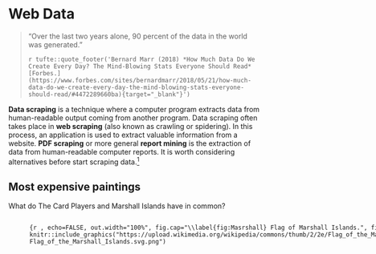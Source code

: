 # Web Data 

> “Over the last two years alone, 90 percent of the data in the world was generated.”</b>
>
> `r tufte::quote_footer('Bernard Marr (2018) *How Much Data Do We Create Every Day? The Mind-Blowing Stats Everyone Should Read* [Forbes.](https://www.forbes.com/sites/bernardmarr/2018/05/21/how-much-data-do-we-create-every-day-the-mind-blowing-stats-everyone-should-read/#4472289660ba){target="_blank"}')`

**Data scraping** is a technique where a computer program extracts data from human-readable output coming from another program. Data scraping often takes place in **web scraping** (also known as crawling or spidering). In this process, an application is used to extract valuable information from a website. **PDF scraping** or more general **report mining** is the extraction of data from human-readable computer reports. It is worth considering alternatives before start scraping data.^[(1) Look for a download button. (2)  Search same or similar data somewhere else. (3) Check if there is an API. (4) Ask the website owner for the data.]

## Most expensive paintings

What do The Card Players and Marshall Islands have in common? 

:::::: {.columns}

::: {.column width="45%" data-latex="{0.45\textwidth}"}

```{r , echo=FALSE, out.width="100%", fig.cap="\\label{fig:Player} The Card Players.", fig.align='center', warning=F, message=F}
knitr::include_graphics("https://upload.wikimedia.org/wikipedia/commons/thumb/9/93/Les_Joueurs_de_cartes%2C_par_Paul_C%C3%A9zanne%2C_collection_Al-Thani%2C_Yorck.jpg/800px-Les_Joueurs_de_cartes%2C_par_Paul_C%C3%A9zanne%2C_collection_Al-Thani%2C_Yorck.jpg")
```

<!-- <img src="https://upload.wikimedia.org/wikipedia/commons/thumb/9/93/Les_Joueurs_de_cartes%2C_par_Paul_C%C3%A9zanne%2C_collection_Al-Thani%2C_Yorck.jpg/800px-Les_Joueurs_de_cartes%2C_par_Paul_C%C3%A9zanne%2C_collection_Al-Thani%2C_Yorck.jpg" height="250"> -->

:::

::: {.column width="10%" data-latex="{0.1\textwidth}"}
\ 
<!-- an empty Div (with a white space), serving as
a column separator -->
:::

```{r , echo=FALSE, out.width="100%", fig.cap="\\label{fig:Masrshall} Flag of Marshall Islands.", fig.align='center'}
knitr::include_graphics("https://upload.wikimedia.org/wikipedia/commons/thumb/2/2e/Flag_of_the_Marshall_Islands.svg/180px-Flag_of_the_Marshall_Islands.svg.png")
```

<!-- <img src="https://upload.wikimedia.org/wikipedia/commons/thumb/2/2e/Flag_of_the_Marshall_Islands.svg/180px-Flag_of_the_Marshall_Islands.svg.png" height="250"> -->

:::

Well, the first was sold for about 250.000.000 million USD in an auction in 2011 and the laters nominal gross domestic product is of similar size 220.000.000 million USD in 2019. About 60.000 people live in Marshall Islands. The most expensive paintings score similar to the gross domestic product of insular states. 

This is the English Wikipedia article [list of highest prices ever paid for paintings](https://en.wikipedia.org/wiki/List_of_most_expensive_paintings#List_of_highest_prices_paid).

```r
library(webshot)
knitr::include_url("https://en.wikipedia.org/wiki/List_of_most_expensive_paintings#List_of_highest_prices_paid")
```

In a web browser use the keyboard shortcut `CTRL + U` (in Google Chrome, Firefox, Microsoft Edge, Opera) to view the source code of a webpage. Alternatively, right click and choose "show source code". 

```r
<!DOCTYPE html>
<html>
<style>
table, th, td {
  border:1px solid black;
}
</style>
<body>

<h2>A basic HTML table</h2>

<table style="width:100%">
  <tr>
    <th>Company</th>
    <th>Contact</th>
    <th>Country</th>
  </tr>
  <tr>
    <td>Alfreds Futterkiste</td>
    <td>Maria Anders</td>
    <td>Germany</td>
  </tr>
  <tr>
    <td>Centro comercial Moctezuma</td>
    <td>Francisco Chang</td>
    <td>Mexico</td>
  </tr>
</table>

<p>To understand the example better, we have added borders to the table.</p>

</body>
</html>
```


One approach is this. Use `read_html()` from `rvest` package to download the webpage. Extract the node `table.wikitable` with the `html_nodes()` command. Convert this node into a table with `html_table()` setting `header=TRUE`. Use this data in a pipe ` %>% ` with `bind_rows()` and `as_tibble()`.

You can use any other scraping approach.

Store the final table of expensive paintings in `paintings`. The following `DT` table should yield identical results. 


## Student numbers at Viadrina 

Did you notice less and less fellow students sitting next to you? We analyse enrollment numbers of Viadrina European University. *Dezernat 1* administers and publishes student statistics. There is an overview page where they provide some time series data (overall student numbers from 1992 to 2020) and the number of study programs (between 1992 to 2014).

```r
library(webshot)
knitr::include_url("https://www.europa-uni.de/de/struktur/verwaltung/dezernat_1/statistiken/index.html")

# webshot is static 
# webshot("https://www.europa-uni.de/de/struktur/verwaltung/dezernat_1/statistiken/index.html", zoom = 0.8)
```

Information is presented in two ways, as **tables in PDF**, e.g. the time series on total student numbers:^[Get the PDF <https://www.europa-uni.de/de/struktur/verwaltung/dezernat_1/statistiken/Entwicklung-der-Gesamtstudierendenzahl.pdf>]

<!-- <https://www.europa-uni.de/de/struktur/verwaltung/dezernat_1/statistiken/Entwicklung-der-Gesamtstudierendenzahl.pdf> -->
<!-- <https://www.europa-uni.de/de/struktur/verwaltung/dezernat_1/statistiken/Anzahl-der-Studiengaenge.pdf> -->

<object data=
"https://www.europa-uni.de/de/struktur/verwaltung/dezernat_1/statistiken/Entwicklung-der-Gesamtstudierendenzahl.pdf" 
                width="800" 
                height="500"> 
</object>

And as **tables in HTML**. For each semester there is summary information on the webpage (and more comprehensive data in PDF), like for winter term 2022/2023:

```r
knitr::include_url("https://www.europa-uni.de/de/struktur/verwaltung/dezernat_1/statistiken/2022-wintersemester/index.html")
```

Most web browser allow to inspect the html source:

<view-source:https://www.europa-uni.de/de/struktur/verwaltung/dezernat_1/statistiken/2022-wintersemester/index.html>

When you search for a characteristic value like `4.797` it shows:

```html
<div class="zeile"><div class="dreispaltig">
<div class="text">
<table>
<tbody>
<tr>
<td style="width: 400px;">Studierende gesamt</td>
<td>4.797</td>
</tr>
<tr>
<td>weiblich</td>
<td>2.785</td>
</tr>
<tr>
<td>m&auml;nnlich</td>
<td>2.012</td>
</tr>
<tr>
<td>Deutsche</td>
<td>3.201</td>
</tr>
<tr>
<td>Ausl&auml;nder/innen</td>
<td>1.596</td>
```


Let's investigate the student numbers. 

### PDF scraping 

<!-- https://www.dataquest.io/blog/web-scraping-in-r-rvest/ -->
<!-- https://www.r-bloggers.com/2019/09/pdf-scraping-in-r-with-tabulizer/ -->
<!-- https://www.brodrigues.co/blog/2018-06-10-scraping_pdfs/-->
<!-- https://blog.az.sg/posts/reading-pdfs-in-r/ -->
<!-- https://tabula.technology/ -->
<!-- https://cran.r-hub.io/web/packages/tabulizer/vignettes/tabulizer.html -->
<!-- https://crimebythenumbers.com/scrape-table.html -->
<!-- https://academy.datawrapper.de/article/135-how-to-extract-data-out-of-pdfs -->
<!-- pdftools difficult -->
<!-- tabulizer offline -->

<!-- https://www.europa-uni.de/de/ueber_uns/zahlen_fakten/index.html -->
<!-- https://www.europa-uni.de/de/struktur/verwaltung/dezernat_1/statistiken/2022-Sommersemester/Uebersicht.pdf -->
<!-- https://www.europa-uni.de/de/struktur/verwaltung/dezernat_1/statistiken/Entwicklung-der-Gesamtstudierendenzahl.pdf -->

Apply a programmatic way to download a PDF Use the built in `download.file()` function and specify an url and a destination and file name.

```r
# Set URL for PDF 
url <- "https://www.europa-uni.de/de/struktur/verwaltung/dezernat_1/statistiken/Entwicklung-der-Gesamtstudierendenzahl.pdf"
# Specify destination where file should be saved (and name)
destfile <- "data/Viadrina/Gesamtstudierendenzahl.pdf"
# Apply download.file function in R
download.file(url, destfile, mode = "wb")
```

<!-- https://www.youtube.com/watch?v=jfBZzuDMN0o -->

To extract a table from a PDF we use the `pdftables` package.^[You may use other free services. Search for *Online converter PDF to csv/xlsx*] The package is a wrapper for the **PDFTables API**. It requires an API key from <https://pdftables.com/>. You can register and get one for free. The result is stored as `.csv` file. 

:::: {.defbox}
::: {.titeldefbox}
<h2> Definition </h2>
:::
An **application programming interface (API)** is a way for two or more computer programs to communicate with each other. It is a type of software interface, offering a service to other pieces of software.
::::

Be careful with your API keys. If you only use a file locally on your computer, you might be fine. Don't share this file. Don't upload it. If you upload an API key on GIT, you get a notification mail from <https://www.gitguardian.com/>. Instead, put your API in your environment. This can be done by a .Renviron file. Use `usethis::edit_r_environ(scope = "project")` in order to access and edit your information. 50 pages are for free.

Read more 
* <https://daattali.gitbooks.io/stat545-ubc-github-io/content/bit003_api-key-env-var.html> 
* <https://resources.numbat.space/using-rprofile-and-renviron.html>
* <https://github.com/expersso/pdftables>

```r
library(pdftables)
convert_pdf(input_file = destfile, 
            output_file = "data/Viadrina/viadrina_students.csv")
```

```r
library(pdftables)
convert_pdf(input_file = destfile, 
            output_file = "data/Viadrina/viadrina_students.csv", 
            api_key = "YOUR_KEY")
```

Scraped data often requires a lot of cleaning. 

```r
library(tidyverse)
# read csv file
viadrina_1992_2020_before <- read.csv("data/Viadrina/viadrina_students.csv", header = TRUE)
viadrina_1992_2020 <- viadrina_1992_2020_before
# replace header names by first row
names(viadrina_1992_2020) <- viadrina_1992_2020[1,]
# drop first row
viadrina_1992_2020 <- viadrina_1992_2020[-1,] 
# drop last row
viadrina_1992_2020 <- viadrina_1992_2020[-30,] 
# remove all \n
colnames(viadrina_1992_2020) <- gsub("[\r\n]", "", colnames(viadrina_1992_2020)) 
# readable column names
colnames(viadrina_1992_2020) <- c("Year", "Total", "Female", "Female_Pct", 
                        "German", "German_Pct", "Foreign", "Foreign_Pct",
                        "Pole", "Pole_Pct")

# remove percentage sign 
viadrina_1992_2020 <- viadrina_1992_2020 %>%  
  mutate(across(everything(), ~ ifelse(str_detect(.x, "%"),
                                       parse_number(.x) / 10, 
                                       .x)))

# convert all chr to numeric
viadrina_1992_2020 <- viadrina_1992_2020 %>% mutate_if(is.character,as.numeric)
```

```r
library(DT)
datatable(viadrina_1992_2020)
```

### Share of female students

The share of female students over time in a line plot. 

```r
viadrina_1992_2020 %>% 
  ggplot(aes(x=Year)) +
  geom_line(aes(y = Total, colour = "Total")) + 
  geom_line(aes(y = Female, colour = "Female")) +
  labs(title = "Student numbers at Viadrina",
       subtitle = "Share of female students")
```

### Share of foreign students

The share of foreign students over time in a stacked barplot. 

```r
viadrina_1992_2020 %>% 
  ggplot(aes(x=Year)) +
  geom_col(aes(y = Total, fill = "Total")) + 
  geom_col(aes(y = German, fill = "German")) +
  geom_col(aes(y = Foreign, fill = "Foreign")) +
  labs(title = "Student numbers at Viadrina",
       subtitle = "Share of foreign students")
```

### Web scraping 

To get more recent numbers, we rely on the webpage information. How can we access all semester data? Investigate the pattern of the URLs. 

<small>

- <https://www.europa-uni.de/de/struktur/verwaltung/dezernat_1/statistiken/2013-Wintersemester/index.html>
- <https://www.europa-uni.de/de/struktur/verwaltung/dezernat_1/statistiken/2014-Sommersemester/index.html>
- <https://www.europa-uni.de/de/struktur/verwaltung/dezernat_1/statistiken/2014-Wintersemester/index.html>
- <https://www.europa-uni.de/de/struktur/verwaltung/dezernat_1/statistiken/2015-Sommersemester/index.html>
- <https://www.europa-uni.de/de/struktur/verwaltung/dezernat_1/statistiken/2015-wintersemester/index.html>

</small>

Usually the pattern is `year-semester`. Some winter semesters are capitalized, some are not (`Wintersemester` vs. `wintersemester`). We use the `rvest` package to web scrape static html content. It always starts with reading in the html data. Then pipe and use `html_table()` to extract tabular information (lucky us, there is only one table). 

```r
library(rvest)
read_html("https://www.europa-uni.de/de/struktur/verwaltung/dezernat_1/statistiken/2013-Wintersemester/index.html") %>%
  html_table() 
```

Now, we would like to do this for every subpage (semester) and combine the data in one table. Focus on the variable component in the URL and create a vector of all semesters. 

```r
# the manual way
winters <- seq(from=2013, to=2022)
summers <- seq(from=2014, to=2023)
winters <- paste0(winters, "-wintersemester")
summers <- paste0(summers, "-Sommersemester")

all_terms <- c(rbind(winters, summers))
all_terms[1] <- "2013-Wintersemester"
all_terms[3] <- "2014-Wintersemester"

# we can paste them together
all_url <- paste0("https://www.europa-uni.de/de/struktur/verwaltung/dezernat_1/statistiken/", all_terms, "/index.html")
```

Create a `for` loop to repeat the `rvest` procedure for each element in the URL list. 

:::: {.defbox}
::: {.titeldefbox}
<h2> Definition </h2>
:::
A **loop** is a programming structure that repeats a sequence of instructions until a specific condition is met. 
::::

There are two more components. We initialize a `list` to store each iteration of the loop. 

```r
tables <- list()
index <- 1

for(i in 1:length(all_url)){
  table <- all_url[i] %>% 
    read_html() %>% 
    html_table()

  tables[index] <- table
  index <- index + 1
}

df <- do.call("cbind", tables)
```

More and more cleaning. 

```r
df[,c(seq(from=3, to=40 , by=2))] <- NULL
colnames(df) <- c("Variable", all_terms)
# transpose dataframe
viadrina_2013_2023 <- as.data.frame(t(df))
# replace header names by first row
names(viadrina_2013_2023) <- viadrina_2013_2023[1,]
# drop first row
viadrina_2013_2023 <- viadrina_2013_2023[-1,] 
```

Once more, there are slightly different formats for numbers in winter term 2019, 2020 and 2021. In these terms they use a `.` for digit grouping, e.g. `3.607` instead of `3607`.

```r
# all chr to numeric
# viadrina_2013_2022 <- viadrina_2013_2022 %>% mutate_if(is.character,parse_number)
#viadrina_2013_2022 <- viadrina_2013_2022 %>% mutate_if(is.character,as_numeric)
viadrina_2013_2023 <- viadrina_2013_2023 %>% mutate_if(is.character,as.numeric)

# row 13, 15, 17, columns 1 to 6, multiply by 1000
viadrina_2013_2023[c(13,15,17,19), c(1:6)] <- viadrina_2013_2023[c(13,15,17,19), c(1:6)] * 1000

# round all numbers
# viadrina_2013_2022 <- viadrina_2013_2022 %>% mutate_if(is.numeric, round)

# multiply some rows by 1000
# viadrina_2013_2022[c(13,15,17),] <- viadrina_2013_2022[c(13,15,17),] %>% 
#   mutate_all(.funs = funs(. * 1000))

# fix last column and divide by 1000
# viadrina_2013_2022[c(13,15,17),7] <- viadrina_2013_2022[c(13,15,17),7]/1000

# create a semester variable
viadrina_2013_2023$year <- substr(all_terms, start = 1, stop = 4)
viadrina_2013_2023$term <- rep(c("winter", "summer"), 10)
viadrina_2013_2023$semester <- paste0(viadrina_2013_2023$year, rep(c("-02", "-01"), 10))
# row names
rownames(viadrina_2013_2023) <- 1:nrow(viadrina_2013_2023) 
```

### Most recent student numbers 

There is a structural difference between summer and winter term. Most new enrollments are in winter. 

```r
viadrina_2013_2023 %>% 
  ggplot(aes(x=semester, y = `Studierende gesamt`)) +
  geom_point(aes(col=term), size=2) + 
  #geom_point(aes(y = `Studierende gesamt`, fill = "Total")) + 
  #geom_point(aes(y = `1. Fachsemester`, fill = "First years")) +
  #geom_point(aes(y = `1. Hochschulsemester`, fill = "First sem")) +
  labs(title = "Student numbers at Viadrina") +
  theme(axis.text.x = element_text(angle = 90, vjust = 0.5, hjust=1))
```

### The long run trend 

Combine old and new data.

```r
via_1992_2020 <- viadrina_1992_2020 %>% 
  select(Year, Total) %>% 
  mutate(Term = "winter")

via_2013_2022 <- viadrina_2013_2023 %>% 
  rename(Year = year, Term = term, Total = `Studierende gesamt`) %>% 
  select(Year, Total, Term)

via_1992_2022 <- rbind(via_1992_2020, via_2013_2022)
via_1992_2022$Year <- as.numeric(via_1992_2022$Year)
```

Plot and polish. Assume the enrollment for winter 2020/2023 was not affected by Corona virus. 

```r
via_1992_2022 %>% 
  filter(Term == "winter") %>% 
  ggplot(aes(x=Year, y=Total)) +
  geom_point() + geom_smooth(method = "gam") +
  scale_x_continuous(breaks = scales::pretty_breaks(n = 28)) +
  labs(title = "Student numbers at Viadrina") +
  theme_minimal() + 
  theme(axis.text.x = element_text(angle = 90, vjust = 0.5, hjust=1)) +
  geom_vline(xintercept=2020.5, colour="grey", linetype = "solid", lwd = 1.3) +
  geom_text(aes(x=2021, y=4000, label="Corona"), colour="red", angle=90, vjust = 1)
```





